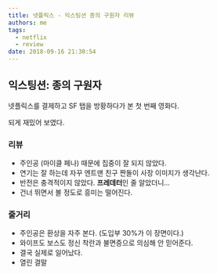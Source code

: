 ```yaml
---
title: 넷플릭스 - 익스팅션 종의 구원자 리뷰
authors: me
tags:
  - netflix
  - review
date: 2018-09-16 21:30:54
---
```



## 익스팅션: 종의 구원자

넷플릭스를 결제하고 SF 탭을 방황하다가 본 첫 번째 영화다.

<ReactPlayer
  src="https://www.youtube.com/watch?v=NNuIXqJGAqA"
  controls
  pip
  playsInline
/>

되게 재밌어 보였다.

### 리뷰

- 주인공 (마이클 페나) 때문에 집중이 잘 되지 않았다.
- 연기는 잘 하는데 자꾸 엔트맨 친구 짠돌이 사장 이미지가 생각난다.
- 반전은 충격적이지 않았다. **프레데터**인 줄 알았더니...
- 건너 뛰면서 볼 정도로 흥미는 떨어진다.

### 줄거리

- 주인공은 환상을 자주 본다. (도입부 30%가 이 장면이다.)
- 와이프도 보스도 정신 착란과 불면증으로 의심해 안 믿어준다.
- 결국 실제로 일어났다.
- 열린 결말
